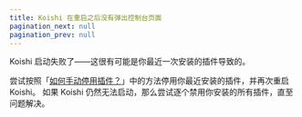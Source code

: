```yaml
---
title: Koishi 在重启之后没有弹出控制台页面
pagination_next: null
pagination_prev: null
---
```



<FaqPre />

Koishi 启动失败了——这很有可能是你最近一次安装的插件导致的。

尝试按照「[如何手动停用插件？](/faq/7)」中的方法停用你最近安装的插件，并再次重启 Koishi。
如果 Koishi 仍然无法启动，那么尝试逐个禁用你安装的所有插件，直至问题解决。

<FaqPost />
